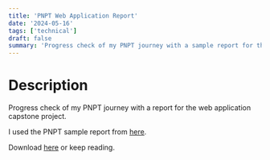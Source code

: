 ```yaml
---
title: 'PNPT Web Application Report'
date: '2024-05-16'
tags: ['technical']
draft: false
summary: 'Progress check of my PNPT journey with a sample report for the web application capstone project.'
---
```


# Description

Progress check of my PNPT journey with a report for the web application capstone project.

I used the PNPT sample report from [here](https://github.com/hmaverickadams/TCM-Security-Sample-Pentest-Report).

Download <a href="/static/web-app-report.pdf" 
    alt="Web App"
    target="_blank"
    rel="noopener noreferrer">
    here</a>  or keep reading.